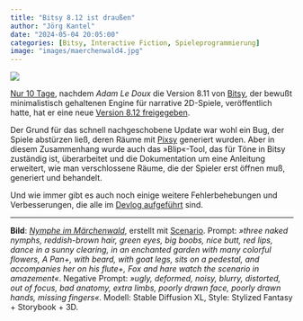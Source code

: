 ```yaml
---
title: "Bitsy 8.12 ist draußen"
author: "Jörg Kantel"
date: "2024-05-04 20:05:00"
categories: [Bitsy, Interactive Fiction, Spieleprogrammierung]
image: "images/maerchenwald4.jpg"
---
```


[![](images/maerchenwald4-b.jpg)](https://www.flickr.com/photos/schockwellenreiter/53575236328/)

[Nur 10 Tage](https://kantel.github.io/posts/2024042502_bitsy_8_11/), nachdem *Adam Le Doux* die Version 8.11 von [Bitsy](http://cognitiones.kantel-chaos-team.de/multimedia/spieleprogrammierung/bitsy.html), der bewußt minimalistisch gehaltenen Engine für narrative 2D-Spiele, veröffentlich hatte, hat er eine neue [Version 8.12 freigegeben](https://ledoux.itch.io/bitsy/devlog/724941/v812-bugfixes-docs-update-to-blip-tool).

Der Grund für das schnell nachgeschobene Update war wohl ein Bug, der Spiele abstürzen ließ, deren Räume mit [Pixsy](https://ruin.itch.io/pixsy) generiert wurden. Aber in diesem Zusammenhang wurde auch das »Blip«-Tool, das für Töne in Bitsy zuständig ist, überarbeitet und die Dokumentation um eine Anleitung erweitert, wie man verschlossene Räume, die der Spieler erst öffnen muß, generiert und behandelt.

Und wie immer gibt es auch noch einige weitere Fehlerbehebungen und Verbesserungen, die alle im [Devlog aufgeführt](https://ledoux.itch.io/bitsy/devlog/724941/v812-bugfixes-docs-update-to-blip-tool) sind.

---

**Bild**: *[Nymphe im Märchenwald](https://www.flickr.com/photos/schockwellenreiter/53575236328/)*, erstellt mit [Scenario](http://cognitiones.kantel-chaos-team.de/technikgeschichte/rechnerundnetze/scenario.html). Prompt: *»three naked nymphs, reddish-brown hair, green eyes, big boobs, nice butt, red lips, dance in a sunny clearing, in an enchanted garden with many colorful flowers, A Pan+, with beard, with goat legs, sits on a pedestal, and accompanies her on his flute+, Fox and hare watch the scenario in amazement«*. Negative Prompt: *»ugly, deformed, noisy, blurry, distorted, out of focus, bad anatomy, extra limbs, poorly drawn face, poorly drawn hands, missing fingers«*. Modell: Stable Diffusion XL, Style: Stylized Fantasy + Storybook + 3D.